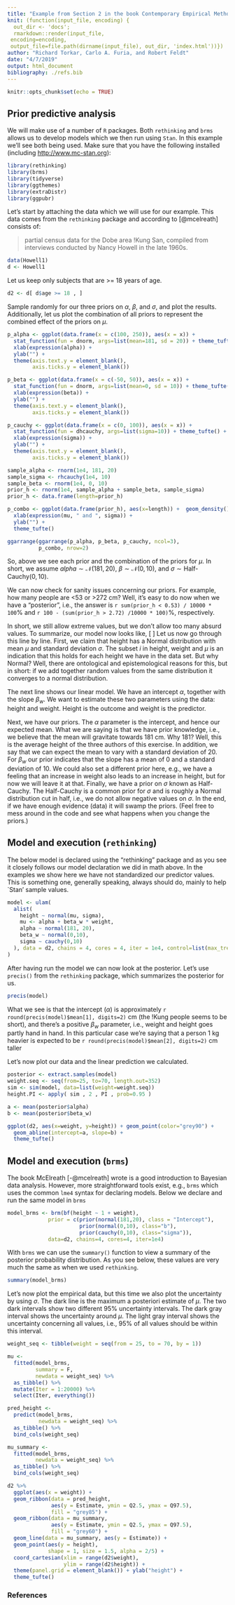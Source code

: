 ```yaml
---
title: "Example from Section 2 in the book Contemporary Empirical Methods in Software Engineering"
knit: (function(input_file, encoding) {
  out_dir <- 'docs';
  rmarkdown::render(input_file,
 encoding=encoding,
 output_file=file.path(dirname(input_file), out_dir, 'index.html'))})
author: "Richard Torkar, Carlo A. Furia, and Robert Feldt"
date: "4/7/2019"
output: html_document
bibliography: ./refs.bib
---
```


```r
knitr::opts_chunk$set(echo = TRUE)
```

## Prior predictive analysis
We will make use of a number of `R` packages. Both `rethinking` and `brms` allows us to develop models which we then run using `Stan`. In this example we'll see both being used. Make sure that you have the following installed (including <http://www.mc-stan.org>):
```r
library(rethinking)
library(brms)
library(tidyverse)
library(ggthemes)
library(extraDistr)
library(ggpubr)
```

Let's start by attaching the data which we will use for our example. This data comes from the `rethinking` package and according to [@mcelreath] consists of:

> partial census data for the Dobe area !Kung San, compiled from interviews conducted by Nancy Howell in the late 1960s.

```r
data(Howell1)
d <- Howell1
```
Let us keep only subjects that are >= 18 years of age.
```r
d2 <- d[ d$age >= 18 , ]
```

Sample randomly for our three priors on $\alpha$, $\beta$, and $\sigma$, and plot the results. Additionally, let us plot the combination of all priors to represent the combined effect of the priors on $\mu$.

```r
p_alpha <- ggplot(data.frame(x = c(100, 250)), aes(x = x)) +
  stat_function(fun = dnorm, args=list(mean=181, sd = 20)) + theme_tufte() +
  xlab(expression(alpha)) +
  ylab("") +
  theme(axis.text.y = element_blank(),
        axis.ticks.y = element_blank())

p_beta <- ggplot(data.frame(x = c(-50, 50)), aes(x = x)) +
  stat_function(fun = dnorm, args=list(mean=0, sd = 10)) + theme_tufte() +
  xlab(expression(beta)) +
  ylab("") +
  theme(axis.text.y = element_blank(),
        axis.ticks.y = element_blank())

p_cauchy <- ggplot(data.frame(x = c(0, 100)), aes(x = x)) +
  stat_function(fun = dhcauchy, args=list(sigma=10)) + theme_tufte() +
  xlab(expression(sigma)) +
  ylab("") +
  theme(axis.text.y = element_blank(),
        axis.ticks.y = element_blank())

sample_alpha <- rnorm(1e4, 181, 20)
sample_sigma <- rhcauchy(1e4, 10)
sample_beta <- rnorm(1e4, 0, 10)
prior_h <- rnorm(1e4, sample_alpha + sample_beta, sample_sigma)
prior_h <- data.frame(length=prior_h)

p_combo <- ggplot(data.frame(prior_h), aes(x=length)) +  geom_density() + xlim(0,360) + 
  xlab(expression(mu, " and ", sigma)) +
  ylab("") +
  theme_tufte() 

ggarrange(ggarrange(p_alpha, p_beta, p_cauchy, ncol=3),
          p_combo, nrow=2)
```

So, above we see each prior and the combination of the priors for $\mu$. In short, we assume $alpha \sim \mathcal{N}(181,20)$, $\beta \sim \mathcal{N}(0,10)$, and $\sigma \sim \text{Half-Cauchy}(0,10)$.

We can now check for sanity issues concerning our priors. For example, how many people are <53 or >272 cm? Well, it's easy to do now when we have a "posterior", i.e., the answer is `r sum(prior_h < 0.53) / 10000 * 100`% and `r 100 - (sum(prior_h > 2.72) /10000 * 100)`%, respectively.

In short, we still allow extreme values, but we don't allow too many absurd values. To summarize, our model now looks like,
\[
\begin{eqnarray}
\text{height}_i & \sim & \mathcal{N}(\mu_i,\sigma)\\
\mu_i & \sim & \alpha + \beta_w \times \text{weight}_i\\
\alpha & \sim & \mathcal{N}(181, 20)\\
\beta_w & \sim & \mathcal{N}(0, 10)\\
\sigma & \sim & \text{Half-Cauchy}(0, 10)
\end{eqnarray}
\]
Let us now go through this line by line. First, we claim that height has a Normal distribution with mean $\mu$ and standard deviation $\sigma$. The subset $i$ in height, weight and $\mu$ is an indication that this holds for each height we have in the data set. But why Normal? Well, there are ontological and epistemological reasons for this, but in short: if we add together random values from the same distribution it converges to a normal distribution.

The next line shows our linear model. We have an intercept $\alpha$, together with the slope $\beta_w$. We want to estimate these two parameters using the data: height and weight. Height is the outcome and weight is the predictor.

Next, we have our priors. The $\alpha$ parameter is the intercept, and hence our expected mean. What we are saying is that we have prior knowledge, i.e., we believe that the mean will gravitate towards 181 cm. Why 181? Well, this is the average height of the three authors of this exercise. In addition, we say that we can expect the mean to vary with a standard deviation of 20. For $\beta_w$ our prior indicates that the slope has a mean of 0 and a standard deviation of 10. We could also set a different prior here, e.g., we have a feeling that an increase in weight also leads to an increase in height, but for now we will leave it at that. Finally, we have a prior on $\sigma$ known as Half-Cauchy. The Half-Cauchy is a common prior for $\sigma$ and is roughly a Normal distribution cut in half, i.e., we do not allow negative values on $\sigma$. In the end, if we have enough evidence (data) it will swamp the priors. (Feel free to mess around in the code and see what happens when you change the priors.)

## Model and execution (`rethinking`)
The below model is declared using the "rethinking" package and as you see it closely follows our model declaration we did in math above. In the examples we show here we have not standardized our predictor values. This is something one, generally speaking, always should do, mainly to help `Stan' sample values.

```r
model <- ulam(
  alist(
    height ~ normal(mu, sigma),
    mu <- alpha + beta_w * weight,
    alpha ~ normal(181, 20),
    beta_w ~ normal(0,10),
    sigma ~ cauchy(0,10)
  ), data = d2, chains = 4, cores = 4, iter = 1e4, control=list(max_treedepth=13)
)
```
After having run the model we can now look at the posterior. Let's use `precis()` from the `rethinking` package, which summarizes the posterior for us.
```r
precis(model)
```
What we see is that the intercept ($\alpha$) is approximately `r round(precis(model)$mean[1], digits=2)` cm (the !Kung people seems to be short), and there's a positive $\beta_w$ parameter, i.e., weight and height goes partly hand in hand. In this particular case we're saying that a person 1 kg heavier is expected to be `r round(precis(model)$mean[2], digits=2)` cm taller

Let's now plot our data and the linear prediction we calculated.
```r

posterior <- extract.samples(model)
weight.seq <- seq(from=25, to=70, length.out=352)
sim <- sim(model, data=list(weight=weight.seq))
height.PI <- apply( sim , 2 , PI , prob=0.95 )

a <- mean(posterior$alpha)
b <- mean(posterior$beta_w)

ggplot(d2, aes(x=weight, y=height)) + geom_point(color="grey90") + 
  geom_abline(intercept=a, slope=b) + 
  theme_tufte()
```

## Model and execution (`brms`)
The book McElreath [-@mcelreath] wrote is a good introduction to Bayesian data analysis. However, more straightforward tools exist, e.g., `brms` which uses the common `lme4` syntax for declaring models. Below we declare and run the same model in `brms` 
```r
model_brms <- brm(bf(height ~ 1 + weight), 
             prior = c(prior(normal(181,20), class = "Intercept"),
                       prior(normal(0,10), class="b"),
                       prior(cauchy(0,10), class="sigma")),
             data=d2, chains=4, cores=4, iter=1e4)
```
With `brms` we can use the `summary()` function to view a summary of the posterior probability distribution. As you see below, these values are very much the same as when we used `rethinking`.
```r
summary(model_brms)
```

Let's now plot the empirical data, but this time we also plot the uncertainty by using $\sigma$. The dark line is the maximum a posteriori estimate of $\mu$. The two dark intervals show two different 95% uncertainty intervals. The dark gray interval shows the uncertainty around $\mu$. The light gray interval shows the uncertainty concerning all values, i.e., 95% of all values should be within this interval.

```r
weight_seq <- tibble(weight = seq(from = 25, to = 70, by = 1))

mu <-
  fitted(model_brms,
         summary = F,
         newdata = weight_seq) %>%
  as_tibble() %>%
  mutate(Iter = 1:20000) %>%
  select(Iter, everything())

pred_height <-
  predict(model_brms,
          newdata = weight_seq) %>%
  as_tibble() %>%
  bind_cols(weight_seq)

mu_summary <-
  fitted(model_brms, 
         newdata = weight_seq) %>%
  as_tibble() %>%
  bind_cols(weight_seq)

d2 %>%
  ggplot(aes(x = weight)) +
  geom_ribbon(data = pred_height, 
              aes(y = Estimate, ymin = Q2.5, ymax = Q97.5),
              fill = "grey85") +
  geom_ribbon(data = mu_summary, 
              aes(y = Estimate, ymin = Q2.5, ymax = Q97.5),
              fill = "grey60") +
  geom_line(data = mu_summary, aes(y = Estimate)) +
  geom_point(aes(y = height), 
             shape = 1, size = 1.5, alpha = 2/5) +
  coord_cartesian(xlim = range(d2$weight),
                  ylim = range(d2$height)) +
  theme(panel.grid = element_blank()) + ylab("height") +
  theme_tufte()
```

### References
